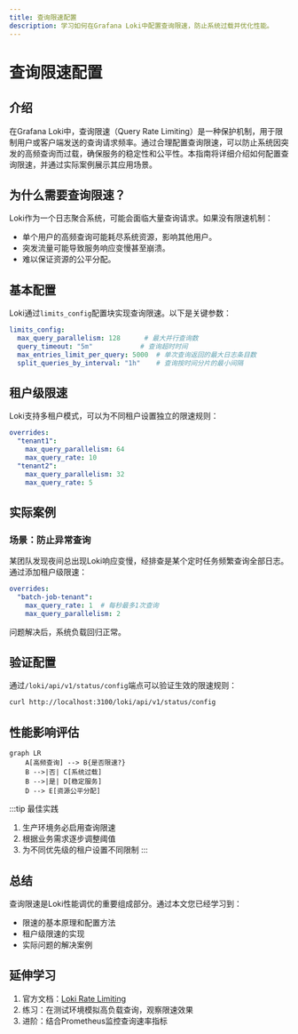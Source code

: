 ```yaml
---
title: 查询限速配置
description: 学习如何在Grafana Loki中配置查询限速，防止系统过载并优化性能。
---
```


# 查询限速配置

## 介绍

在Grafana Loki中，查询限速（Query Rate Limiting）是一种保护机制，用于限制用户或客户端发送的查询请求频率。通过合理配置查询限速，可以防止系统因突发的高频查询而过载，确保服务的稳定性和公平性。本指南将详细介绍如何配置查询限速，并通过实际案例展示其应用场景。

## 为什么需要查询限速？

Loki作为一个日志聚合系统，可能会面临大量查询请求。如果没有限速机制：
- 单个用户的高频查询可能耗尽系统资源，影响其他用户。
- 突发流量可能导致服务响应变慢甚至崩溃。
- 难以保证资源的公平分配。

## 基本配置

Loki通过`limits_config`配置块实现查询限速。以下是关键参数：

```yaml
limits_config:
  max_query_parallelism: 128      # 最大并行查询数
  query_timeout: "5m"            # 查询超时时间
  max_entries_limit_per_query: 5000  # 单次查询返回的最大日志条目数
  split_queries_by_interval: "1h"    # 查询按时间分片的最小间隔
```

## 租户级限速

Loki支持多租户模式，可以为不同租户设置独立的限速规则：

```yaml
overrides:
  "tenant1":
    max_query_parallelism: 64
    max_query_rate: 10
  "tenant2":
    max_query_parallelism: 32
    max_query_rate: 5
```

## 实际案例

### 场景：防止异常查询
某团队发现夜间总出现Loki响应变慢，经排查是某个定时任务频繁查询全部日志。通过添加租户级限速：

```yaml
overrides:
  "batch-job-tenant":
    max_query_rate: 1  # 每秒最多1次查询
    max_query_parallelism: 2
```

问题解决后，系统负载回归正常。

## 验证配置

通过`/loki/api/v1/status/config`端点可以验证生效的限速规则：

```bash
curl http://localhost:3100/loki/api/v1/status/config
```

## 性能影响评估

```mermaid
graph LR
    A[高频查询] --> B{是否限速?}
    B -->|否| C[系统过载]
    B -->|是| D[稳定服务]
    D --> E[资源公平分配]
```

:::tip 最佳实践
1. 生产环境务必启用查询限速
2. 根据业务需求逐步调整阈值
3. 为不同优先级的租户设置不同限制
:::

## 总结

查询限速是Loki性能调优的重要组成部分。通过本文您已经学习到：
- 限速的基本原理和配置方法
- 租户级限速的实现
- 实际问题的解决案例

## 延伸学习

1. 官方文档：[Loki Rate Limiting](https://grafana.com/docs/loki/latest/configuration/#limits_config)
2. 练习：在测试环境模拟高负载查询，观察限速效果
3. 进阶：结合Prometheus监控查询速率指标